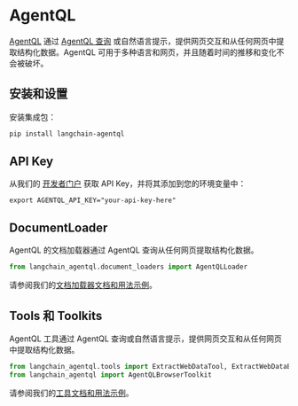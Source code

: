 # AgentQL

[AgentQL](https://www.agentql.com/) 通过 [AgentQL 查询](https://docs.agentql.com/agentql-query) 或自然语言提示，提供网页交互和从任何网页中提取结构化数据。AgentQL 可用于多种语言和网页，并且随着时间的推移和变化不会被破坏。

## 安装和设置

安装集成包：

```bash
pip install langchain-agentql
```

## API Key

从我们的 [开发者门户](https://dev.agentql.com/) 获取 API Key，并将其添加到您的环境变量中：
```
export AGENTQL_API_KEY="your-api-key-here"
```

## DocumentLoader
AgentQL 的文档加载器通过 AgentQL 查询从任何网页提取结构化数据。

```python
from langchain_agentql.document_loaders import AgentQLLoader
```
请参阅我们的[文档加载器文档和用法示例](/docs/integrations/document_loaders/agentql)。

## Tools 和 Toolkits
AgentQL 工具通过 AgentQL 查询或自然语言提示，提供网页交互和从任何网页中提取结构化数据。

```python
from langchain_agentql.tools import ExtractWebDataTool, ExtractWebDataBrowserTool, GetWebElementBrowserTool
from langchain_agentql import AgentQLBrowserToolkit
```
请参阅我们的[工具文档和用法示例](/docs/integrations/tools/agentql)。